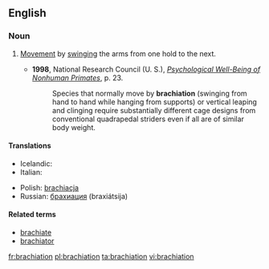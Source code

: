 ==English==
{{wikipedia}}

===Noun===
{{en-noun|-}}

# {{context|zoology|lang=en}} [[Movement]] by [[swinging]] the arms from one hold to the next.
#* '''1998''', National Research Council (U. S.), ''[http://books.google.com/books?id=E1pCTOrhh6kC&pg=PA23&dq=brachiation&sig=gUWdfwQpymXnKMTSTEtUpKzCPrMThe Psychological Well-Being of Nonhuman Primates]'', p. 23.
#*: Species that normally move by '''brachiation''' (swinging from hand to hand while hanging from supports) or vertical leaping and clinging require substantially different cage designs from conventional quadrapedal striders even if all are of similar body weight.

====Translations====
{{trans-top|movement by swinging arms between holds}}
* Icelandic: {{t|is|armsveiflun|f}}
* Italian: {{t+|it|brachiazione|f}}
{{trans-mid}}
* Polish: [[brachiacja]] {{f}}
* Russian: [[брахиация]] (braxiátsija) {{f}}
{{trans-bottom}}

====Related terms====
* [[brachiate]]
* [[brachiator]]

[[fr:brachiation]]
[[pl:brachiation]]
[[ta:brachiation]]
[[vi:brachiation]]